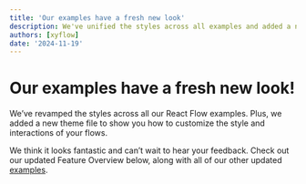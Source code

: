 ```yaml
---
title: 'Our examples have a fresh new look'
description: We've unified the styles across all examples and added a new theme file to show you how to customize the styles and interactions of your flows.
authors: [xyflow]
date: '2024-11-19'
---
```




# Our examples have a fresh new look!

We’ve revamped the styles across all our React Flow examples. Plus, we added a new theme file to show you how to customize the style and interactions of your flows.

We think it looks fantastic and can’t wait to hear your feedback. Check out our updated Feature Overview below, along with all of our other updated [examples](https://reactflow.dev/examples).

<RemoteCodeViewer
  route="examples/misc/overview"
  framework="react"
  showEditor={false}
/>
